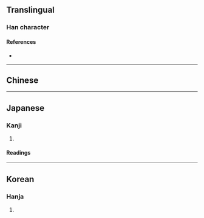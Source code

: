 {{character info/new}}
==Translingual==

===Han character===
{{Han char|rn=15|rad=冫|as=04|sn=6|four=|canj=IMMVH|ids=⿰冫牙}}

====References====
* {{Han ref|kx=0131.291|dkj=01615|dj=0294.180|hdz=10295.051|uh=51B4|ud=20916}}

----

==Chinese==
{{zh-see|冱|v}}

----

==Japanese==

===Kanji===
{{ja-kanji|grade=|rs=冫04}}

# {{defn|lang=ja|sort=冫04}}

====Readings====
{{ja-readings
|on=ご
|kun=さ-える, こお-る, ひえる
}}

----

==Korean==

===Hanja===
{{ko-hanja|hangeul=호|rv=ho|mr=ho}}

# {{defn|lang=ko|sort=冫04}}